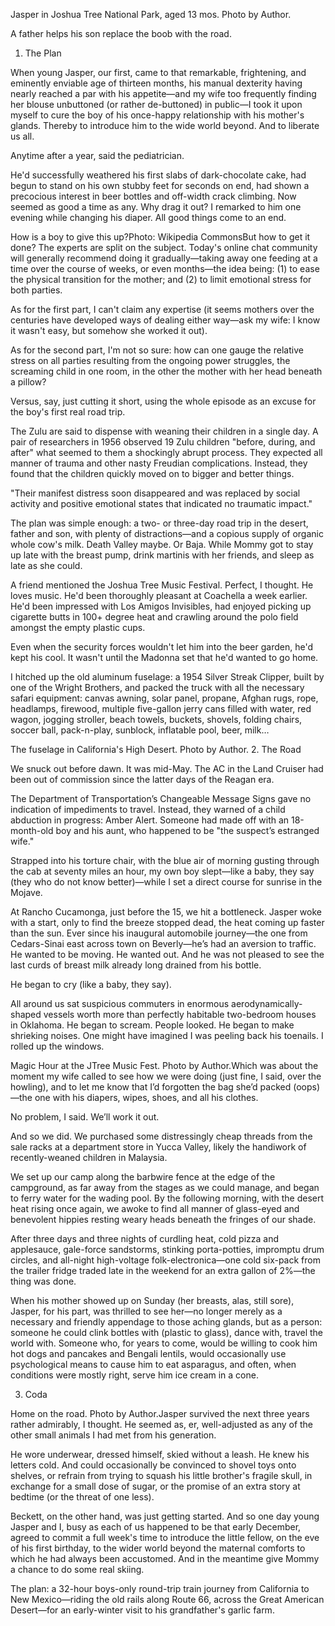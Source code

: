Jasper in Joshua Tree National Park, aged 13 mos. Photo by Author.

A father helps his son replace the boob with the road.

1. The Plan

When young Jasper, our first, came to that remarkable, frightening, and eminently enviable age of thirteen months, his manual dexterity having nearly reached a par with his appetite—and my wife too frequently finding her blouse unbuttoned (or rather de-buttoned) in public—I took it upon myself to cure the boy of his once-happy relationship with his mother's glands. Thereby to introduce him to the wide world beyond. And to liberate us all.

Anytime after a year, said the pediatrician.

He'd successfully weathered his first slabs of dark-chocolate cake, had begun to stand on his own stubby feet for seconds on end, had shown a precocious interest in beer bottles and off-width crack climbing. Now seemed as good a time as any. Why drag it out? I remarked to him one evening while changing his diaper. All good things come to an end.

How is a boy to give this up?Photo: Wikipedia CommonsBut how to get it done? The experts are split on the subject. Today's online chat community will generally recommend doing it gradually—taking away one feeding at a time over the course of weeks, or even months—the idea being: (1) to ease the physical transition for the mother; and (2) to limit emotional stress for both parties.

As for the first part, I can't claim any expertise (it seems mothers over the centuries have developed ways of dealing either way—ask my wife: I know it wasn't easy, but somehow she worked it out).

As for the second part, I'm not so sure: how can one gauge the relative stress on all parties resulting from the ongoing power struggles, the screaming child in one room, in the other the mother with her head beneath a pillow?

Versus, say, just cutting it short, using the whole episode as an excuse for the boy's first real road trip.

The Zulu are said to dispense with weaning their children in a single day. A pair of researchers in 1956 observed 19 Zulu children "before, during, and after" what seemed to them a shockingly abrupt process. They expected all manner of trauma and other nasty Freudian complications. Instead, they found that the children quickly moved on to bigger and better things.

"Their manifest distress soon disappeared and was replaced by social activity and positive emotional states that indicated no traumatic impact."

The plan was simple enough: a two- or three-day road trip in the desert, father and son, with plenty of distractions—and a copious supply of organic whole cow's milk. Death Valley maybe. Or Baja. While Mommy got to stay up late with the breast pump, drink martinis with her friends, and sleep as late as she could.

A friend mentioned the Joshua Tree Music Festival. Perfect, I thought. He loves music. He'd been thoroughly pleasant at Coachella a week earlier. He'd been impressed with Los Amigos Invisibles, had enjoyed picking up cigarette butts in 100+ degree heat and crawling around the polo field amongst the empty plastic cups. 

Even when the security forces wouldn't let him into the beer garden, he'd kept his cool. It wasn't until the Madonna set that he'd wanted to go home.

I hitched up the old aluminum fuselage: a 1954 Silver Streak Clipper, built by one of the Wright Brothers, and packed the truck with all the necessary safari equipment: canvas awning, solar panel, propane, Afghan rugs, rope, headlamps, firewood, multiple five-gallon jerry cans filled with water, red wagon, jogging stroller, beach towels, buckets, shovels, folding chairs, soccer ball, pack-n-play, sunblock, inflatable pool, beer, milk…

The fuselage in California's High Desert. Photo by Author.
2. The Road

We snuck out before dawn. It was mid-May. The AC in the Land Cruiser had been out of commission since the latter days of the Reagan era. 

The Department of Transportation’s Changeable Message Signs gave no indication of impediments to travel. Instead, they warned of a child abduction in progress: Amber Alert. Someone had made off with an 18-month-old boy and his aunt, who happened to be "the suspect’s estranged wife."

Strapped into his torture chair, with the blue air of morning gusting through the cab at seventy miles an hour, my own boy slept—like a baby, they say (they who do not know better)—while I set a direct course for sunrise in the Mojave.

At Rancho Cucamonga, just before the 15, we hit a bottleneck. Jasper woke with a start, only to find the breeze stopped dead, the heat coming up faster than the sun. Ever since his inaugural automobile journey—the one from Cedars-Sinai east across town on Beverly—he’s had an aversion to traffic. He wanted to be moving. He wanted out. And he was not pleased to see the last curds of breast milk already long drained from his bottle.

He began to cry (like a baby, they say).

All around us sat suspicious commuters in enormous aerodynamically-shaped vessels worth more than perfectly habitable two-bedroom houses in Oklahoma. He began to scream. People looked. He began to make shrieking noises. One might have imagined I was peeling back his toenails. I rolled up the windows.

Magic Hour at the JTree Music Fest. Photo by Author.Which was about the moment my wife called to see how we were doing (just fine, I said, over the howling), and to let me know that I’d forgotten the bag she’d packed (oops)—the one with his diapers, wipes, shoes, and all his clothes.

No problem, I said. We’ll work it out.

And so we did. We purchased some distressingly cheap threads from the sale racks at a department store in Yucca Valley, likely the handiwork of recently-weaned children in Malaysia.

We set up our camp along the barbwire fence at the edge of the campground, as far away from the stages as we could manage, and began to ferry water for the wading pool. By the following morning, with the desert heat rising once again, we awoke to find all manner of glass-eyed and benevolent hippies resting weary heads beneath the fringes of our shade.

After three days and three nights of curdling heat, cold pizza and applesauce, gale-force sandstorms, stinking porta-potties, impromptu drum circles, and all-night high-voltage folk-electronica—one cold six-pack from the trailer fridge traded late in the weekend for an extra gallon of 2%—the thing was done.

When his mother showed up on Sunday (her breasts, alas, still sore), Jasper, for his part, was thrilled to see her—no longer merely as a necessary and friendly appendage to those aching glands, but as a person: someone he could clink bottles with (plastic to glass), dance with, travel the world with. Someone who, for years to come, would be willing to cook him hot dogs and pancakes and Bengali lentils, would occasionally use psychological means to cause him to eat asparagus, and often, when conditions were mostly right, serve him ice cream in a cone.

3. Coda

Home on the road. Photo by Author.Jasper survived the next three years rather admirably, I thought. He seemed as, er, well-adjusted as any of the other small animals I had met from his generation.

He wore underwear, dressed himself, skied without a leash. He knew his letters cold. And could occasionally be convinced to shovel toys onto shelves, or refrain from trying to squash his little brother's fragile skull, in exchange for a small dose of sugar, or the promise of an extra story at bedtime (or the threat of one less).

Beckett, on the other hand, was just getting started. And so one day young Jasper and I, busy as each of us happened to be that early December, agreed to commit a full week's time to introduce the little fellow, on the eve of his first birthday, to the wider world beyond the maternal comforts to which he had always been accustomed. And in the meantime give Mommy a chance to do some real skiing.

The plan: a 32-hour boys-only round-trip train journey from California to New Mexico—riding the old rails along Route 66, across the Great American Desert—for an early-winter visit to his grandfather's garlic farm.





